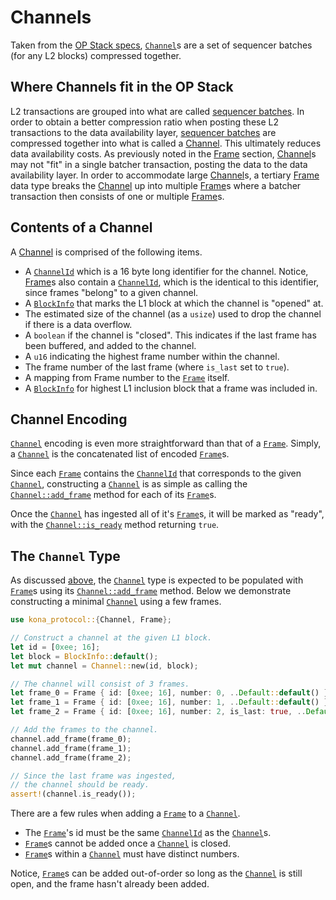 # Channels

Taken from the [OP Stack specs][specs], [`Channel`][channel]s are a set of
sequencer batches (for any L2 blocks) compressed together.


## Where Channels fit in the OP Stack

L2 transactions are grouped into what are called [sequencer batches][seq-batch].
In order to obtain a better compression ratio when posting these L2 transactions
to the data availability layer, [sequencer batches][seq-batch] are compressed
together into what is called a [Channel][channel]. This ultimately reduces
data availability costs. As previously noted in the [Frame][frame-docs] section,
[Channel][channel]s may not "fit" in a single batcher transaction, posting the
data to the data availability layer. In order to accommodate large
[Channel][channel]s, a tertiary [Frame][frame] data type breaks the
[Channel][channel] up into multiple [Frame][frame]s where a batcher transaction
then consists of one or multiple [Frame][frame]s.


## Contents of a Channel

A [Channel][channel] is comprised of the following items.
- A [`ChannelId`][cid] which is a 16 byte long identifier for the channel.
  Notice, [Frame][frame]s also contain a [`ChannelId`][cid], which is the
  identical to this identifier, since frames "belong" to a given channel.
- A [`BlockInfo`][block-info] that marks the L1 block at which the channel
  is "opened" at.
- The estimated size of the channel (as a `usize`) used to drop the channel
  if there is a data overflow.
- A `boolean` if the channel is "closed". This indicates if the last frame
  has been buffered, and added to the channel.
- A `u16` indicating the highest frame number within the channel.
- The frame number of the last frame (where `is_last` set to `true`).
- A mapping from Frame number to the [`Frame`][frame] itself.
- A [`BlockInfo`][block-info] for highest L1 inclusion block that a frame
  was included in.


## Channel Encoding

[`Channel`][channel] encoding is even more straightforward than that of a
[`Frame`][frame]. Simply, a [`Channel`][channel] is the concatenated list
of encoded [`Frame`][frame]s.

Since each [`Frame`][frame] contains the [`ChannelId`][cid] that corresponds
to the given [`Channel`][channel], constructing a [`Channel`][channel] is as
simple as calling the [`Channel::add_frame`][add-frame] method for each of
its [`Frame`][frame]s.

Once the [`Channel`][channel] has ingested all of it's [`Frame`][frame]s,
it will be marked as "ready", with the [`Channel::is_ready`][is-ready]
method returning `true`.


## The `Channel` Type

As discussed [above](#-channel-encoding), the [`Channel`][channel] type is
expected to be populated with [`Frame`][frame]s using its
[`Channel::add_frame`][add-frame] method. Below we demonstrate constructing
a minimal [`Channel`][channel] using a few frames.

```rust
use kona_protocol::{Channel, Frame};

// Construct a channel at the given L1 block.
let id = [0xee; 16];
let block = BlockInfo::default();
let mut channel = Channel::new(id, block);

// The channel will consist of 3 frames.
let frame_0 = Frame { id: [0xee; 16], number: 0, ..Default::default() };
let frame_1 = Frame { id: [0xee; 16], number: 1, ..Default::default() };
let frame_2 = Frame { id: [0xee; 16], number: 2, is_last: true, ..Default::default() };

// Add the frames to the channel.
channel.add_frame(frame_0);
channel.add_frame(frame_1);
channel.add_frame(frame_2);

// Since the last frame was ingested,
// the channel should be ready.
assert!(channel.is_ready());
```

There are a few rules when adding a [`Frame`][frame] to a [`Channel`][channel].
- The [`Frame`][frame]'s id must be the same [`ChannelId`][cid] as the [`Channel`][channel]s.
- [`Frame`][frame]s cannot be added once a [`Channel`][channel] is closed.
- [`Frame`][frame]s within a [`Channel`][channel] must have distinct numbers.

Notice, [`Frame`][frame]s can be added out-of-order so long as the [`Channel`][channel] is
still open, and the frame hasn't already been added.



[is-ready]: https://docs.rs/kona-protocol/latest/kona_protocol/struct.Channel.html#method.is_ready
[add-frame]: https://docs.rs/kona-protocol/latest/kona_protocol/struct.Channel.html#method.add_frame

[block-info]: https://docs.rs/kona-protocol/latest/kona_protocol/struct.BlockInfo.html

[frame-docs]: ./frames.md
[specs]: https://specs.optimism.io/protocol/derivation.html#batch-submission-wire-format
[seq-batch]: https://specs.optimism.io/glossary.html#sequencer-batch


[channel]: https://docs.rs/kona-protocol/latest/kona_protocol/struct.Channel.html
[cid]: https://docs.rs/kona-protocol/latest/kona_protocol/type.ChannelId.html
[frame]: https://docs.rs/kona-protocol/latest/kona_protocol/struct.Frame.html
